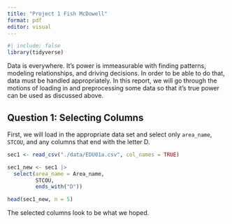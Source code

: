```yaml
---
title: "Project 1 Fish McDowell"
format: pdf
editor: visual
---
```


```r
#| include: false
library(tidyverse)
```


Data is everywhere. It's power is immeasurable with finding patterns, modeling relationships, and driving decisions. In order to be able to do that, data must be handled appropriately.  In this report, we will go through the motions of loading in and preprocessing some data so that it's true power can be used as discussed above.


## Question 1: Selecting Columns

First, we will load in the appropriate data set and select only `area_name`, `STCOU`, and any columns that end with the letter D.

```r
sec1 <- read_csv("./data/EDU01a.csv", col_names = TRUE)

sec1_new <- sec1 |>
  select(area_name = Area_name,
         STCOU,
         ends_with("D"))

head(sec1_new, n = 5)
```

The selected columns look to be what we hoped. 

